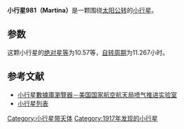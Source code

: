 {{Infobox planet
| bgcolour = #FFFFC0
| name = 981 Martina
| symbol = 
| image = 
| caption = 
| discovery = yes
| discovery_ref = 
| discoverer = [[S._Belyavskij|S. Belyavskij]]
| discovery_site = Simeis 
| discovered = 1917年10月23日
| designations = yes
| mp_name = 
| named_after = 
| alt_names = 1917 S92
| mp_category = [[小行星帶|主帶]]
| orbit_ref = <ref>[http://ssd.jpl.nasa.gov/sbdb.cgi?sstr=981 981 Martina (1917 S92)]</ref>
| epoch = 2013年4月7日
| aphelion = {{convert|3.724812776270349|AU|km|3|abbr=on|lk=out}}
| perihelion = {{convert|2.461453324985724|AU|km|3|abbr=on}}
| semimajor = {{convert|3.093133050628036|AU|km|3|abbr=on}}
| eccentricity = 2042200304038182
| period = 1986.99296343598 [[日|日]]<br />5.44[[儒略年|儒略年]]
| avg_speed = 
| inclination = 2.066500628374985°
| asc_node = 46.08493828286505°
| mean_anomaly = 197.8617329129725°
| arg_peri = 298.8087018619605
| satellites = 
| physical_characteristics = yes
| dimensions = 
| mass = 
| density = 
| surface_grav = 
| escape_velocity = 
| sidereal_day = 
| axial_tilt = 
| pole_ecliptic_lat = 
| pole_ecliptic_lon = 
| albedo = 
| temperatures= 
| temp_name1 = 
| mean_temp_1 = 
| max_temp_1 = 
| temp_name2 = 
| max_temp_2 = 
| spectral_type = 
| abs_magnitude = 10.57
}}

'''小行星981（Martina）'''是一颗围绕[[太阳|太阳]][[公转|公转]]的[[小行星|小行星]]。

==参数==
这颗小行星的[[绝对星等|绝对星等]]为10.57等，[[自转周期|自转周期]]为11.267小时。

==参考文献==
{{reflist}}

*[http://ssd.jpl.nasa.gov/sbdb.cgi#top 小行星數據庫瀏覽器－美国国家航空航天局喷气推进实验室] {{Wayback|url=http://ssd.jpl.nasa.gov/sbdb.cgi#top |date=20100929043420 }}
*[http://cfa-www.harvard.edu/iau/lists/NumberedMPs.txt 小行星列表] {{Wayback|url=http://cfa-www.harvard.edu/iau/lists/NumberedMPs.txt |date=20080517010638 }}

{{Minor Planet Number|[[小行星980|小行星980]]|[[小行星982|小行星982]]}}
{{小天体}}

[[Category:小行星带天体|Category:小行星带天体]]
[[Category:1917年发现的小行星|Category:1917年发现的小行星]]